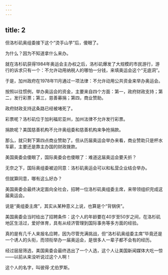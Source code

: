 ```yaml
---
---
---
```

title: 2
---



但洛杉矶奥组委接下这个“烫手山芋”后，傻眼了。

为什么？因为不知道拿什么来办。

就在洛杉矶获得1984年奥运会主办权之后，洛杉矶爆发了大规模的市民游行，游行的诉求只有一个：不允许动用纳税人的哪怕一分钱，来填奥运会这个“无底洞”。

于是，加州政府在1978年11月通过一项法律：不允许动用公共资金来举办奥运会。

按照以往惯例，举办奥运会的资金，主要来自四个方面：第一，政府财政支持；第二，发行彩票；第三，慈善募捐；第四，商业赞助。

政府财政支持这条路已经被堵死了。

彩票呢？洛杉矶位于加利福尼亚州，加州法律不允许发行彩票。

捐款呢？美国慈善机构不允许奥组委和慈善机构来争抢捐款。

那么，就只剩下第四点商业赞助了。但从历届奥运会举办来看，商业赞助只是杯水车薪，主要还是靠主办国的财政拨款。

美国奥委会傻眼了，国际奥委会也傻眼了：难道这届奥运会要夭折？

无奈之下，国际奥组委被迫同意：洛杉矶奥运会可以和私营企业结合举办。

但就算同意，哪有这么好办？

美国奥委会最终决定面向全社会，招聘一位洛杉矶奥组委主席，来带领组织完成这届奥运会。

说是“奥组委主席”，其实从某种意义上说，也算是个“背锅侠”。

美国奥委会当时给出了招聘条件：这个人的年龄要在40岁至50岁之间，在洛杉矶地区生活过，爱好体育，具有从经济管理到国际事务等多方面的经验。

真的是有几千人来报名应聘，因为尽管充满挑战，但“洛杉矶奥组委主席”毕竟还是一个诱人的头衔，而领衔举办一届奥运会，是很多人一辈子都不会有的经历。

经过层层筛选，美国奥委会最终选出了一个人选，这个人让美国新闻媒体大吃一惊——以前从来没听说过这个人啊！

这个人的名字，叫彼得·尤伯罗斯。